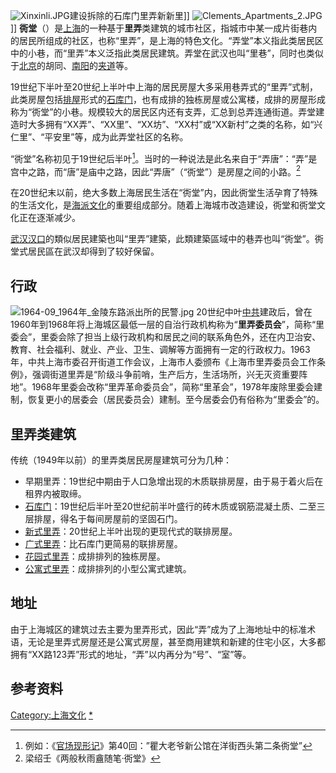 {{noteTA
|T=zh-cn:弄堂;zh-tw:衖堂;zh-hk:衖堂;
|1=zh-cn:弄堂;zh-tw:衖堂;zh-hk:衖堂;
}}

[[File:Xinxinli.JPG|thumb]]建设拆除的石库门里弄新新里]]
[[File:Clements_Apartments_2.JPG|thumb]]]]
'''衖堂'''（{{Sha|p1=longdhang|ipa=[lòŋdɑ̃́]|ref=1}}）是[[上海|上海]]的一种基于'''里弄'''类建筑的城市社区，指城市中某一成片街巷内的居民所组成的社区，也称“里弄”，是上海的特色文化。“弄堂”本义指此类居民区中的小巷，而“里弄”本义泛指此类居民建筑。弄堂在武汉也叫“里巷”，同时也类似于[[北京|北京]]的胡同、[[南阳市|南阳]]的[[夹道|夹道]]等。

19世纪下半叶至20世纪上半叶中上海的居民房屋大多采用巷弄式的“里弄”式制，此类房屋包括[[排屋|排屋]]形式的[[石库门|石库门]]，也有成排的独栋房屋或公寓楼，成排的房屋形成称为“衖堂”的小巷。规模较大的居民区内还有支弄，汇总到总弄连通街道。弄堂建造时大多拥有“XX弄”、“XX里”、“XX坊”、“XX村”或“XX新村”之类的名称，如“兴仁里”、“平安里”等，成为此弄堂社区的名称。

“衖堂”名称初见于19世纪后半叶<ref>例如：《[[官场现形记|官场现形记]]》第40回：”瞿大老爷新公馆在洋街西头第二条衖堂”</ref>。当时的一种说法是此名来自于“弄唐”：“弄”是宫中之路，而“唐”是庙中之路，因此“弄唐”（“衖堂”）是房屋之间的小路。<ref>梁绍壬《两般秋雨盦随笔·衖堂》</ref>

在20世纪末以前，绝大多数上海居民生活在“衖堂”内，因此衖堂生活孕育了特殊的生活文化，是[[海派_(文藝)|海派文化]]的重要组成部分。随着上海城市改造建设，衖堂和衖堂文化正在逐渐减少。

[[武汉|武汉]][[汉口|汉口]]的類似居民建築也叫“里弄”建築，此類建築區域中的巷弄也叫“衖堂”。衖堂式居民區在武汉却得到了较好保留。

==行政==
[[File:1964-09_1964年_金陵东路派出所的民警.jpg|thumb]]
20世纪中叶[[中共|中共]]建政后，曾在1960年到1968年将上海城区最低一层的自治行政机构称为“'''里弄委员会'''”，简称“里委会”，里委会除了担当上级行政机构和居民之间的联系角色外，还在内卫治安、教育、社会福利、就业、产业、卫生、调解等方面拥有一定的行政权力。1963年，中共上海市委召开街道工作会议，上海市人委颁布《上海市里弄委员会工作条例》，强调街道里弄是“阶级斗争前哨，生产后方，生活场所，兴无灭资重要阵地”。1968年里委会改称“里弄革命委员会”，简称“里革会”，1978年废除里委会建制，恢复更小的居委会（居民委员会）建制。至今居委会仍有俗称为“里委会”的。

==里弄类建筑==
传统（1949年以前）的里弄类居民房屋建筑可分为几种：
*早期里弄：19世纪中期由于人口急增出现的木质联排房屋，由于易于着火后在租界内被取缔。
*[[石库门|石库门]]：19世纪后半叶至20世纪前半叶盛行的砖木质或钢筋混凝土质、二至三层排屋，得名于每间房屋前的坚固石门。
*[[新式里弄|新式里弄]]：20世纪上半叶出现的更现代式的联排房屋。
*[[广式里弄|广式里弄]]：比石库门更简易的联排房屋。
*[[花园式里弄|花园式里弄]]：成排排列的独栋房屋。
*[[公寓式里弄|公寓式里弄]]：成排排列的小型公寓式建筑。

==地址==
由于上海城区的建筑过去主要为里弄形式，因此“弄”成为了上海地址中的标准术语，无论是里弄式房屋还是公寓式房屋，甚至商用建筑和新建的住宅小区，大多都拥有“XX路123弄”形式的地址，“弄”以内再分为“号”、“室”等。

== 参考资料 ==
{{Reflist}}


[[Category:上海文化|Category:上海文化]]
[[Category:里弄|*]]